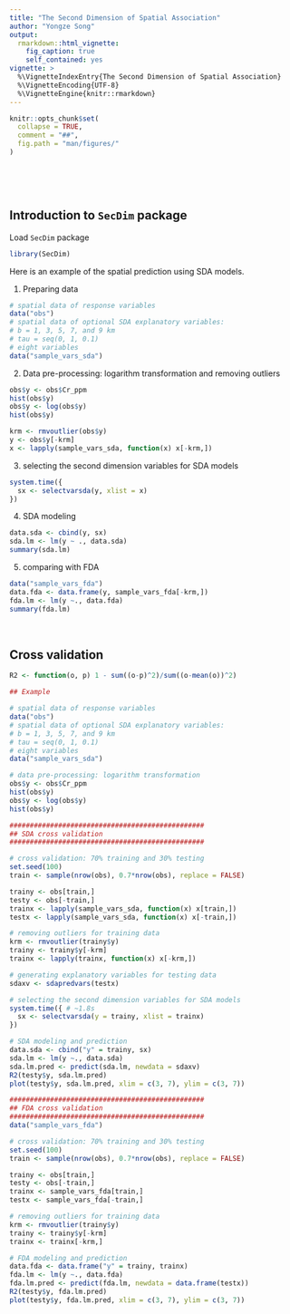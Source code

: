 ```yaml
---
title: "The Second Dimension of Spatial Association"
author: "Yongze Song"
output:
  rmarkdown::html_vignette:
    fig_caption: true
    self_contained: yes
vignette: >
  %\VignetteIndexEntry{The Second Dimension of Spatial Association} 
  %\VignetteEncoding{UTF-8} 
  %\VignetteEngine{knitr::rmarkdown}
---
```



```r
knitr::opts_chunk$set(
  collapse = TRUE,
  comment = "##",
  fig.path = "man/figures/"
)
```


&nbsp; 


&nbsp; 


## Introduction to `SecDim` package

Load `SecDim` package

```r
library(SecDim)
```

Here is an example of the spatial prediction using SDA models. 

(1) Preparing data

```r
# spatial data of response variables
data("obs")
# spatial data of optional SDA explanatory variables:
# b = 1, 3, 5, 7, and 9 km
# tau = seq(0, 1, 0.1)
# eight variables
data("sample_vars_sda")
```

(2) Data pre-processing: logarithm transformation and removing outliers

```r
obs$y <- obs$Cr_ppm
hist(obs$y)
obs$y <- log(obs$y)
hist(obs$y)

krm <- rmvoutlier(obs$y)
y <- obs$y[-krm]
x <- lapply(sample_vars_sda, function(x) x[-krm,])
```

(3) selecting the second dimension variables for SDA models

```r
system.time({
  sx <- selectvarsda(y, xlist = x)
})
```

(4) SDA modeling

```r
data.sda <- cbind(y, sx)
sda.lm <- lm(y ~ ., data.sda)
summary(sda.lm)
```

(5) comparing with FDA 

```r
data("sample_vars_fda")
data.fda <- data.frame(y, sample_vars_fda[-krm,])
fda.lm <- lm(y ~., data.fda)
summary(fda.lm)
```

&nbsp; 


## Cross validation

```r
R2 <- function(o, p) 1 - sum((o-p)^2)/sum((o-mean(o))^2)

## Example 

# spatial data of response variables
data("obs")
# spatial data of optional SDA explanatory variables:
# b = 1, 3, 5, 7, and 9 km
# tau = seq(0, 1, 0.1)
# eight variables
data("sample_vars_sda")

# data pre-processing: logarithm transformation
obs$y <- obs$Cr_ppm
hist(obs$y)
obs$y <- log(obs$y)
hist(obs$y)

################################################
## SDA cross validation
################################################

# cross validation: 70% training and 30% testing
set.seed(100)
train <- sample(nrow(obs), 0.7*nrow(obs), replace = FALSE)

trainy <- obs[train,]
testy <- obs[-train,]
trainx <- lapply(sample_vars_sda, function(x) x[train,])
testx <- lapply(sample_vars_sda, function(x) x[-train,])

# removing outliers for training data
krm <- rmvoutlier(trainy$y)
trainy <- trainy$y[-krm]
trainx <- lapply(trainx, function(x) x[-krm,])

# generating explanatory variables for testing data
sdaxv <- sdapredvars(testx)

# selecting the second dimension variables for SDA models
system.time({ # ~1.8s
  sx <- selectvarsda(y = trainy, xlist = trainx)
})

# SDA modeling and prediction
data.sda <- cbind("y" = trainy, sx)
sda.lm <- lm(y ~., data.sda)
sda.lm.pred <- predict(sda.lm, newdata = sdaxv)
R2(testy$y, sda.lm.pred)
plot(testy$y, sda.lm.pred, xlim = c(3, 7), ylim = c(3, 7))

################################################
## FDA cross validation
################################################
data("sample_vars_fda")

# cross validation: 70% training and 30% testing
set.seed(100)
train <- sample(nrow(obs), 0.7*nrow(obs), replace = FALSE)

trainy <- obs[train,]
testy <- obs[-train,]
trainx <- sample_vars_fda[train,]
testx <- sample_vars_fda[-train,]

# removing outliers for training data
krm <- rmvoutlier(trainy$y)
trainy <- trainy$y[-krm]
trainx <- trainx[-krm,]

# FDA modeling and prediction
data.fda <- data.frame("y" = trainy, trainx)
fda.lm <- lm(y ~., data.fda)
fda.lm.pred <- predict(fda.lm, newdata = data.frame(testx))
R2(testy$y, fda.lm.pred)
plot(testy$y, fda.lm.pred, xlim = c(3, 7), ylim = c(3, 7))
```


&nbsp; 


&nbsp; 
&nbsp; 
